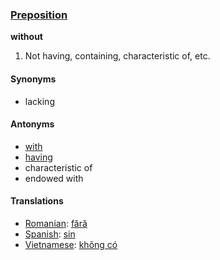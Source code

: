 === [[Preposition]] ===
'''without'''

#Not having, containing, characteristic of, etc.

==== Synonyms ====
*lacking

==== Antonyms ====
*[[with]]
*[[having]]
*characteristic of
*endowed with

==== Translations ====
*[[Romanian]]: [[fără]]
*[[Spanish]]: [[sin]]
*[[Vietnamese]]: [[không có]]